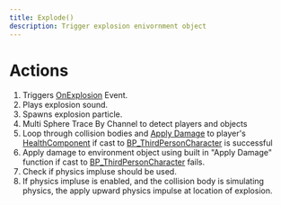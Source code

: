 ```yaml
---
title: Explode()
description: Trigger explosion enivornment object
---
```


# Actions

1. Triggers [OnExplosion](/classes/BP_Explosive_Object/OnExplosion) Event.
2. Plays explosion sound.
3. Spawns explosion particle.
4. Multi Sphere Trace By Channel to detect players and objects
5. Loop through collision bodies and [Apply Damage]() to player's [HealthComponent](/components/HealthComponent) if cast to [BP_ThirdPersonCharacter](/classes/BP_ThirdPersonCharacter) is successful
6. Apply damage to environment object using built in "Apply Damage" function if cast to [BP_ThirdPersonCharacter](/classes/BP_ThirdPersonCharacter) fails.
7. Check if physics impluse should be used.
8. If physics impluse is enabled, and the collision body is simulating physics, the apply upward physics impulse at location of explosion.